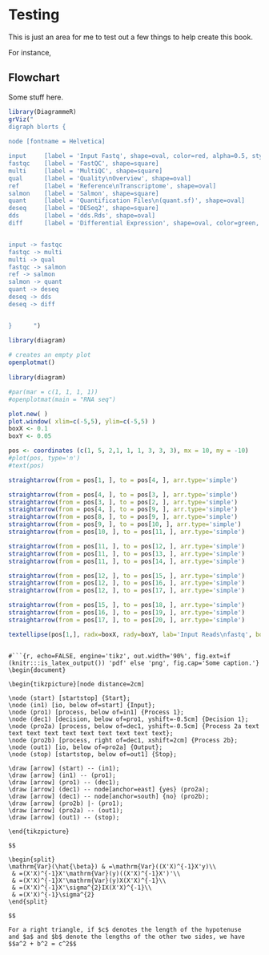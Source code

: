 # Testing

This is just an area for me to test out a few things to help create this book. 

For instance, 

## Flowchart



Some stuff here.



[//]: # (```{r, echo=FALSE, engine='tikz', out.width='90%', fig.ext=if (knitr:::is_latex_output()) 'pdf' else 'png', fig.cap='Some caption.'})
[//]: # (\begin{tikzpicture}[scale=.7])
[//]: # (\draw [fill=gray!30,very thick] (0,-1) rectangle (5,1);)
[//]: # (\draw [very thick] (5, 0) -- (13,0);)
[//]: # (\node [below] at (2,-1) {\large Hello};)
[//]: # (\node [below, align=center] at (0,-1) {\large Two\\ lines};)
[//]: # (\end{tikzpicture})
[//]: # (```)


```r
library(DiagrammeR)
grViz("
digraph blorts {
      
node [fontname = Helvetica]

input     [label = 'Input Fastq', shape=oval, color=red, alpha=0.5, style=filled]
fastqc    [label = 'FastQC', shape=square]
multi     [label = 'MultiQC', shape=square]
qual      [label = 'Quality\nOverview', shape=oval]
ref       [label = 'Reference\nTranscriptome', shape=oval]
salmon    [label = 'Salmon', shape=square]
quant     [label = 'Quantification Files\n(quant.sf)', shape=oval]
deseq     [label = 'DESeq2', shape=square]
dds       [label = 'dds.Rds', shape=oval]
diff      [label = 'Differential Expression', shape=oval, color=green, style=filled]


input -> fastqc
fastqc -> multi
multi -> qual
fastqc -> salmon
ref -> salmon
salmon -> quant
quant -> deseq
deseq -> dds
deseq -> diff


}      ")


```

\begin{equation}
	\sum x_{i}
\end{equation}

```r
library(diagram)
 
# creates an empty plot
openplotmat()
 
library(diagram)

#par(mar = c(1, 1, 1, 1))
#openplotmat(main = "RNA seq")

plot.new( )
plot.window( xlim=c(-5,5), ylim=c(-5,5) )
boxX <- 0.1
boxY <- 0.05

pos <- coordinates (c(1, 5, 2,1, 1, 1, 3, 3, 3), mx = 10, my = -10)
#plot(pos, type='n')
#text(pos)

straightarrow(from = pos[1, ], to = pos[4, ], arr.type='simple')

straightarrow(from = pos[4, ], to = pos[3, ], arr.type='simple')
straightarrow(from = pos[3, ], to = pos[2, ], arr.type='simple')
straightarrow(from = pos[4, ], to = pos[9, ], arr.type='simple')
straightarrow(from = pos[8, ], to = pos[9, ], arr.type='simple')
straightarrow(from = pos[9, ], to = pos[10, ], arr.type='simple')
straightarrow(from = pos[10, ], to = pos[11, ], arr.type='simple')

straightarrow(from = pos[11, ], to = pos[12, ], arr.type='simple')
straightarrow(from = pos[11, ], to = pos[13, ], arr.type='simple')
straightarrow(from = pos[11, ], to = pos[14, ], arr.type='simple')

straightarrow(from = pos[12, ], to = pos[15, ], arr.type='simple')
straightarrow(from = pos[12, ], to = pos[16, ], arr.type='simple')
straightarrow(from = pos[12, ], to = pos[17, ], arr.type='simple')

straightarrow(from = pos[15, ], to = pos[18, ], arr.type='simple')
straightarrow(from = pos[16, ], to = pos[19, ], arr.type='simple')
straightarrow(from = pos[17, ], to = pos[20, ], arr.type='simple')

textellipse(pos[1,], radx=boxX, rady=boxY, lab='Input Reads\nfastq', box.col = 'red')



```



```
#```{r, echo=FALSE, engine='tikz', out.width='90%', fig.ext=if (knitr:::is_latex_output()) 'pdf' else 'png', fig.cap='Some caption.'}
\begin{document}

\begin{tikzpicture}[node distance=2cm]

\node (start) [startstop] {Start};
\node (in1) [io, below of=start] {Input};
\node (pro1) [process, below of=in1] {Process 1};
\node (dec1) [decision, below of=pro1, yshift=-0.5cm] {Decision 1};
\node (pro2a) [process, below of=dec1, yshift=-0.5cm] {Process 2a text text text text text text text text text text};
\node (pro2b) [process, right of=dec1, xshift=2cm] {Process 2b};
\node (out1) [io, below of=pro2a] {Output};
\node (stop) [startstop, below of=out1] {Stop};

\draw [arrow] (start) -- (in1);
\draw [arrow] (in1) -- (pro1);
\draw [arrow] (pro1) -- (dec1);
\draw [arrow] (dec1) -- node[anchor=east] {yes} (pro2a);
\draw [arrow] (dec1) -- node[anchor=south] {no} (pro2b);
\draw [arrow] (pro2b) |- (pro1);
\draw [arrow] (pro2a) -- (out1);
\draw [arrow] (out1) -- (stop);

\end{tikzpicture}

```




```
$$

\begin{split}
\mathrm{Var}(\hat{\beta}) & =\mathrm{Var}((X'X)^{-1}X'y)\\
 & =(X'X)^{-1}X'\mathrm{Var}(y)((X'X)^{-1}X')'\\
 & =(X'X)^{-1}X'\mathrm{Var}(y)X(X'X)^{-1}\\
 & =(X'X)^{-1}X'\sigma^{2}IX(X'X)^{-1}\\
 & =(X'X)^{-1}\sigma^{2}
\end{split}

$$
```



\begin{align} 
g(X_{n}) &= g(\theta)+g'({\tilde{\theta}})(X_{n}-\theta) \notag \\
\sqrt{n}[g(X_{n})-g(\theta)] &= g'\left({\tilde{\theta}}\right)
  \sqrt{n}[X_{n}-\theta ] (\#eq:align)
\end{align} 




```theorem
For a right triangle, if $c$ denotes the length of the hypotenuse
and $a$ and $b$ denote the lengths of the other two sides, we have
$$a^2 + b^2 = c^2$$
```


